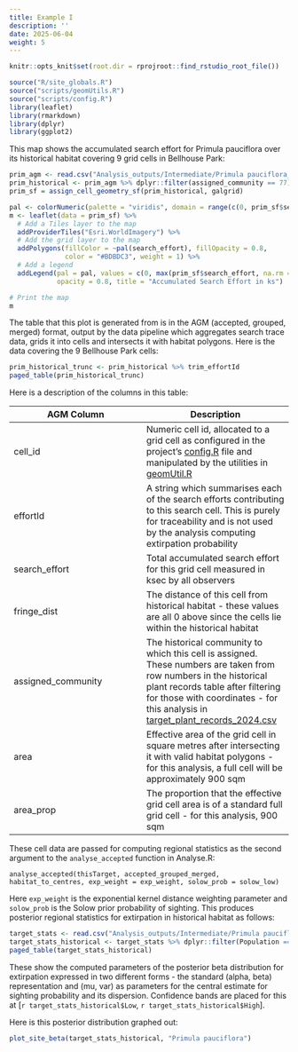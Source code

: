 ```yaml
---
title: Example I
description: ''
date: 2025-06-04
weight: 5
---
```


```r
knitr::opts_knit$set(root.dir = rprojroot::find_rstudio_root_file())
```

```r
source("R/site_globals.R")
source("scripts/geomUtils.R")
source("scripts/config.R")
library(leaflet)
library(rmarkdown)
library(dplyr)
library(ggplot2)
```

This map shows the accumulated search effort for Primula pauciflora over its historical habitat covering 9 grid cells
in Bellhouse Park:

```r
prim_agm <- read.csv("Analysis_outputs/Intermediate/Primula pauciflora_accepted_grouped_merged.csv")
prim_historical <- prim_agm %>% dplyr::filter(assigned_community == 77)
prim_sf = assign_cell_geometry_sf(prim_historical, galgrid)

pal <- colorNumeric(palette = "viridis", domain = range(c(0, prim_sf$search_effort), na.rm = TRUE))
m <- leaflet(data = prim_sf) %>%
  # Add a Tiles layer to the map
  addProviderTiles("Esri.WorldImagery") %>%
  # Add the grid layer to the map
  addPolygons(fillColor = ~pal(search_effort), fillOpacity = 0.8, 
              color = "#BDBDC3", weight = 1) %>%
  # Add a legend
  addLegend(pal = pal, values = c(0, max(prim_sf$search_effort, na.rm = TRUE)),
            opacity = 0.8, title = "Accumulated Search Effort in ks")

# Print the map
m

```

The table that this plot is generated from is in the AGM (accepted, grouped, merged) format, output by the 
data pipeline which aggregates search trace data, grids it into cells and intersects it with habitat polygons. Here is the data covering
the 9 Bellhouse Park cells:

```r
prim_historical_trunc <- prim_historical %>% trim_effortId
paged_table(prim_historical_trunc)
```
Here is a description of the columns in this table:

| AGM Column | Description |
| ---------- | ----------- |
| cell_id    | Numeric cell id, allocated to a grid cell as configured in the project's [config.R](`r site_rel("/scripts/config.R")`) file and manipulated by the utilities in [geomUtil.R](`r site_rel("/scripts/geomUtil.R")`)|
| effortId   | A string which summarises each of the search efforts contributing to this search cell. This is purely for traceability and is not used by the analysis computing extirpation probability |
| search_effort | Total accumulated search effort for this grid cell measured in ksec by all observers |
| fringe_dist | The distance of this cell from historical habitat - these values are all 0 above since the cells lie within the historical habitat |
| assigned_community | The historical community to which this cell is assigned. These numbers are taken from row numbers in the historical plant records table after filtering for those with coordinates - for this analysis in [target_plant_records_2024.csv](`r site_rel("Analysis_inputs/Occurrences/target_plant_records_2024.csv")`) |
| area | Effective area of the grid cell in square metres after intersecting it with valid habitat polygons - for this analysis, a full cell will be approximately 900 sqm |
| area_prop | The proportion that the effective grid cell area is of a standard full grid cell - for this analysis, 900 sqm |

These cell data are passed for computing regional statistics as the second argument to the ``analyse_accepted`` function in Analyse.R:

```
analyse_accepted(thisTarget, accepted_grouped_merged, habitat_to_centres, exp_weight = exp_weight, solow_prob = solow_low)

```

Here ``exp_weight`` is the exponential kernel distance weighting parameter and ``solow_prob`` is the Solow prior probability of sighting.
This produces posterior regional statistics for extirpation in historical habitat as follows:

```r
target_stats <- read.csv("Analysis_outputs/Intermediate/Primula pauciflora_stats.csv")
target_stats_historical <- target_stats %>% dplyr::filter(Population == 77)
paged_table(target_stats_historical)
```

These show the computed parameters of the posterior beta distribution for extirpation expressed in two different forms - the standard (alpha, beta) representation and (mu, var) as parameters for the central estimate for sighting probability and its dispersion. Confidence bands are placed for this at [`r target_stats_historical$Low`, `r target_stats_historical$High`].

Here is this posterior distribution graphed out:

```r
plot_site_beta(target_stats_historical, "Primula pauciflora")
```

